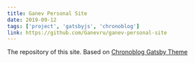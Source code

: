 ```yaml
---
title: Ganev Personal Site
date: 2019-09-12
tags: ['project', 'gatsbyjs', 'chronoblog']
link: https://github.com/Ganevru/ganev-personal-site
---
```


The repository of this site. Based on [Chronoblog Gatsby Theme](https://github.com/Ganevru/gatsby-theme-chronoblog)
